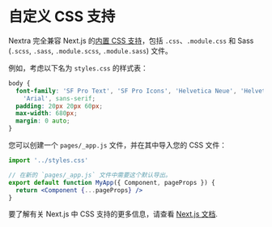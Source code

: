 # 自定义 CSS 支持

Nextra 完全兼容 Next.js 的[内置 CSS 支持](https://nextjs.org/docs/basic-features/built-in-css-support)，包括 `.css`、`.module.css` 和 Sass (`.scss`, `.sass`, `.module.scss`, `.module.sass`) 文件。

例如，考虑以下名为 `styles.css` 的样式表：

```css filename="styles.css"
body {
  font-family: 'SF Pro Text', 'SF Pro Icons', 'Helvetica Neue', 'Helvetica',
    'Arial', sans-serif;
  padding: 20px 20px 60px;
  max-width: 680px;
  margin: 0 auto;
}
```

您可以创建一个 `pages/_app.js` 文件，并在其中导入您的 CSS 文件：

```jsx filename="pages/_app.js"
import '../styles.css'

// 在新的 `pages/_app.js` 文件中需要这个默认导出。
export default function MyApp({ Component, pageProps }) {
  return <Component {...pageProps} />
}
```

要了解有关 Next.js 中 CSS 支持的更多信息，请查看 [Next.js 文档](https://nextjs.org/docs/basic-features/built-in-css-support).
